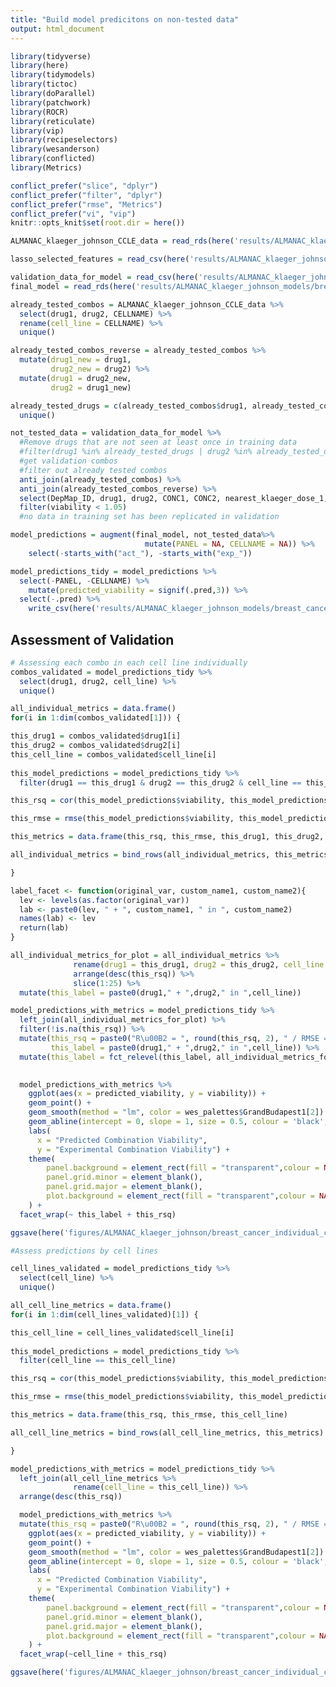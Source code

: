 ```yaml
---
title: "Build model predicitons on non-tested data"
output: html_document
---
```

```r
library(tidyverse)
library(here)
library(tidymodels)
library(tictoc)
library(doParallel)
library(patchwork)
library(ROCR)
library(reticulate)
library(vip)
library(recipeselectors)
library(wesanderson)
library(conflicted)
library(Metrics)

conflict_prefer("slice", "dplyr")
conflict_prefer("filter", "dplyr")
conflict_prefer("rmse", "Metrics")
conflict_prefer("vi", "vip")
knitr::opts_knit$set(root.dir = here())
```

```r
ALMANAC_klaeger_johnson_CCLE_data = read_rds(here('results/ALMANAC_klaeger_johnson_models/breast_cancer_models/ALMANAC_klaeger_johnson_data_for_ml_breast.rds.gz'))

lasso_selected_features = read_csv(here('results/ALMANAC_klaeger_johnson_models/breast_cancer_models/lasso_selected_features_all_kinases_forced_in.csv'))

validation_data_for_model = read_csv(here('results/ALMANAC_klaeger_johnson_models/breast_cancer_models/validation/validation_klaeger_exp_data_for_all_kinases_forced_in.csv'))
final_model = read_rds(here('results/ALMANAC_klaeger_johnson_models/breast_cancer_models/final_model_all_kinases_forced_in.rds.gz'))
```

```r
already_tested_combos = ALMANAC_klaeger_johnson_CCLE_data %>% 
  select(drug1, drug2, CELLNAME) %>% 
  rename(cell_line = CELLNAME) %>% 
  unique()

already_tested_combos_reverse = already_tested_combos %>% 
  mutate(drug1_new = drug1,
         drug2_new = drug2) %>% 
  mutate(drug1 = drug2_new,
         drug2 = drug1_new)

already_tested_drugs = c(already_tested_combos$drug1, already_tested_combos$drug2) %>% 
  unique()

not_tested_data = validation_data_for_model %>%
  #Remove drugs that are not seen at least once in training data
  #filter(drug1 %in% already_tested_drugs | drug2 %in% already_tested_drugs) %>% 
  #get validation combos
  #filter out already tested combos
  anti_join(already_tested_combos) %>% 
  anti_join(already_tested_combos_reverse) %>% 
  select(DepMap_ID, drug1, drug2, CONC1, CONC2, nearest_klaeger_dose_1, nearest_klaeger_dose_2, cell_line, viability, starts_with("act_"), any_of(lasso_selected_features$feature)) %>% 
  filter(viability < 1.05)
  #no data in training set has been replicated in validation

model_predictions = augment(final_model, not_tested_data%>% 
                              mutate(PANEL = NA, CELLNAME = NA)) %>% 
	select(-starts_with("act_"), -starts_with("exp_"))

model_predictions_tidy = model_predictions %>%
  select(-PANEL, -CELLNAME) %>% 
	mutate(predicted_viability = signif(.pred,3)) %>%
  select(-.pred) %>% 
	write_csv(here('results/ALMANAC_klaeger_johnson_models/breast_cancer_models/validation/model_predictions_all_kinases_forced_in.csv'))
```

## Assessment of Validation

```r
# Assessing each combo in each cell line individually
combos_validated = model_predictions_tidy %>% 
  select(drug1, drug2, cell_line) %>% 
  unique()

all_individual_metrics = data.frame()
for(i in 1:dim(combos_validated[1])) {

this_drug1 = combos_validated$drug1[i]
this_drug2 = combos_validated$drug2[i]
this_cell_line = combos_validated$cell_line[i]
  
this_model_predictions = model_predictions_tidy %>% 
  filter(drug1 == this_drug1 & drug2 == this_drug2 & cell_line == this_cell_line)

this_rsq = cor(this_model_predictions$viability, this_model_predictions$predicted_viability)^2

this_rmse = rmse(this_model_predictions$viability, this_model_predictions$predicted_viability)

this_metrics = data.frame(this_rsq, this_rmse, this_drug1, this_drug2, this_cell_line)

all_individual_metrics = bind_rows(all_individual_metrics, this_metrics)

}

label_facet <- function(original_var, custom_name1, custom_name2){
  lev <- levels(as.factor(original_var))
  lab <- paste0(lev, " + ", custom_name1, " in ", custom_name2)
  names(lab) <- lev
  return(lab)  
}

all_individual_metrics_for_plot = all_individual_metrics %>% 
              rename(drug1 = this_drug1, drug2 = this_drug2, cell_line = this_cell_line) %>% 
              arrange(desc(this_rsq)) %>% 
              slice(1:25) %>% 
  mutate(this_label = paste0(drug1," + ",drug2," in ",cell_line))

model_predictions_with_metrics = model_predictions_tidy %>% 
  left_join(all_individual_metrics_for_plot) %>% 
  filter(!is.na(this_rsq)) %>% 
  mutate(this_rsq = paste0("R\u00B2 = ", round(this_rsq, 2), " / RMSE = ", round(this_rmse, 2)),
         this_label = paste0(drug1," + ",drug2," in ",cell_line)) %>% 
  mutate(this_label = fct_relevel(this_label, all_individual_metrics_for_plot$this_label))
  

  model_predictions_with_metrics %>% 
	ggplot(aes(x = predicted_viability, y = viability)) +
	geom_point() +
	geom_smooth(method = "lm", color = wes_palettes$GrandBudapest1[2]) +
	geom_abline(intercept = 0, slope = 1, size = 0.5, colour = 'black', linetype = 3) +
	labs(
	  x = "Predicted Combination Viability",
	  y = "Experimental Combination Viability") +
	theme(
		panel.background = element_rect(fill = "transparent",colour = NA),
		panel.grid.minor = element_blank(), 
		panel.grid.major = element_blank(),
		plot.background = element_rect(fill = "transparent",colour = NA)
	) +
  facet_wrap(~ this_label + this_rsq)

ggsave(here('figures/ALMANAC_klaeger_johnson/breast_cancer_individual_combo_validation_assessment_all_kinases_forced_in.png'), height = 20, width = 30, units = "cm")
```

```r
#Assess predictions by cell lines

cell_lines_validated = model_predictions_tidy %>% 
  select(cell_line) %>% 
  unique()

all_cell_line_metrics = data.frame()
for(i in 1:dim(cell_lines_validated)[1]) {

this_cell_line = cell_lines_validated$cell_line[i]
  
this_model_predictions = model_predictions_tidy %>% 
  filter(cell_line == this_cell_line)

this_rsq = cor(this_model_predictions$viability, this_model_predictions$predicted_viability)^2

this_rmse = rmse(this_model_predictions$viability, this_model_predictions$predicted_viability)

this_metrics = data.frame(this_rsq, this_rmse, this_cell_line)

all_cell_line_metrics = bind_rows(all_cell_line_metrics, this_metrics)

}

model_predictions_with_metrics = model_predictions_tidy %>% 
  left_join(all_cell_line_metrics %>% 
              rename(cell_line = this_cell_line)) %>% 
  arrange(desc(this_rsq))

  model_predictions_with_metrics %>% 
  mutate(this_rsq = paste0("R\u00B2 = ", round(this_rsq, 2), " / RMSE = ", round(this_rmse, 2))) %>% 
	ggplot(aes(x = predicted_viability, y = viability)) +
	geom_point() +
	geom_smooth(method = "lm", color = wes_palettes$GrandBudapest1[2]) +
	geom_abline(intercept = 0, slope = 1, size = 0.5, colour = 'black', linetype = 3) +
	labs(
	  x = "Predicted Combination Viability",
	  y = "Experimental Combination Viability") +
	theme(
		panel.background = element_rect(fill = "transparent",colour = NA),
		panel.grid.minor = element_blank(), 
		panel.grid.major = element_blank(),
		plot.background = element_rect(fill = "transparent",colour = NA)
	) +
  facet_wrap(~cell_line + this_rsq)

ggsave(here('figures/ALMANAC_klaeger_johnson/breast_cancer_individual_cell_line_validation_assessment_all_kinases_forced_in.png'), height = 10, width = 10, units = "cm")

```
